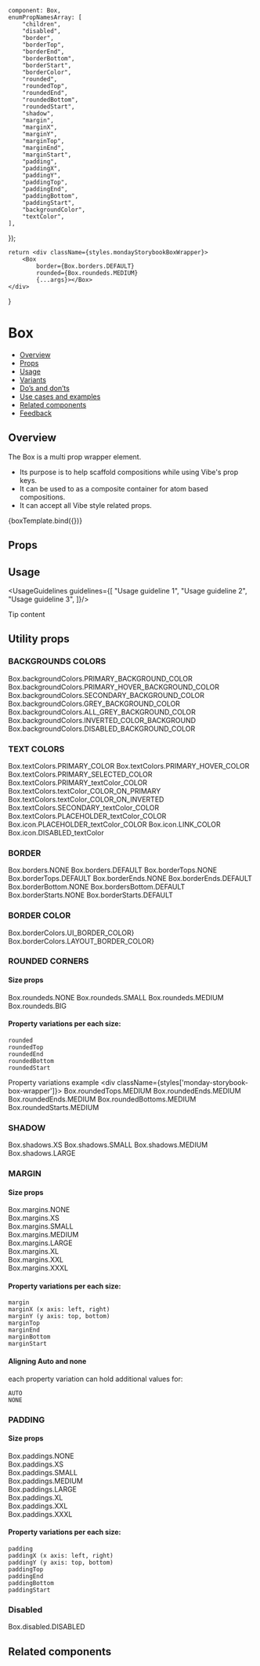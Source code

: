 
    component: Box,
    enumPropNamesArray: [
        "children",
        "disabled",
        "border",
        "borderTop",
        "borderEnd",
        "borderBottom",
        "borderStart",
        "borderColor",
        "rounded",
        "roundedTop",
        "roundedEnd",
        "roundedBottom",
        "roundedStart",
        "shadow",
        "margin",
        "marginX",
        "marginY",
        "marginTop",
        "marginEnd",
        "marginStart",
        "padding",
        "paddingX",
        "paddingY",
        "paddingTop",
        "paddingEnd",
        "paddingBottom",
        "paddingStart",
        "backgroundColor",
        "textColor",
    ],
});

<Meta
    title="Layout/Box"
    component={Box}
    argTypes={metaSettings.argTypes}
    decorators={metaSettings.decorators}
/>

<!--- Component template -->

    return <div className={styles.mondayStorybookBoxWrapper}>
        <Box
            border={Box.borders.DEFAULT}
            rounded={Box.roundeds.MEDIUM}
            {...args}></Box>
    </div>
}

<!--- Component documentation -->

# Box
- [Overview](#overview)
- [Props](#props)
- [Usage](#usage)
- [Variants](#variants)
- [Do’s and don’ts](#dos-and-donts)
- [Use cases and examples](#use-cases-and-examples)
- [Related components](#related-components)
- [Feedback](#feedback)

## Overview
The Box is a multi prop wrapper element.
* Its purpose is to help scaffold compositions while using Vibe's prop keys.
* It can be used to as a composite container for atom based compositions.
* It can accept all Vibe style related props.

<Canvas>
    <Story name="Overview"
           args={{children: "Box With Props"}}>
        {boxTemplate.bind({})}
    </Story>
</Canvas>

## Props
<ArgsTable of={Box}/>

## Usage
<UsageGuidelines guidelines={[
    "Usage guideline 1",
    "Usage guideline 2",
    "Usage guideline 3",
]}/>

<Tip title="Not what you were looking for?">Tip content</Tip>

## Utility props

### BACKGROUNDS COLORS
<Canvas>
    <Story name="Background colors">
        <div className={styles['monday-storybook-box-wrapper']}>
            <Box
                backgroundColor={Box.backgroundColors.PRIMARY_BACKGROUND_COLOR}
            >Box.backgroundColors.PRIMARY_BACKGROUND_COLOR</Box>
            <Box
                backgroundColor={Box.backgroundColors.PRIMARY_HOVER_BACKGROUND_COLOR}
            >Box.backgroundColors.PRIMARY_HOVER_BACKGROUND_COLOR</Box>
            <Box
                backgroundColor={Box.backgroundColors.SECONDARY_BACKGROUND_COLOR}
            >Box.backgroundColors.SECONDARY_BACKGROUND_COLOR</Box>
            <Box
                backgroundColor={Box.backgroundColors.GREY_BACKGROUND_COLOR}
            >Box.backgroundColors.GREY_BACKGROUND_COLOR</Box>
            <Box
                backgroundColor={Box.backgroundColors.ALL_GREY_BACKGROUND_COLOR}
            >Box.backgroundColors.ALL_GREY_BACKGROUND_COLOR</Box>
            <Box
                backgroundColor={Box.backgroundColors.INVERTED_COLOR_BACKGROUND}
            >Box.backgroundColors.INVERTED_COLOR_BACKGROUND</Box>
            <Box
                backgroundColor={Box.backgroundColors.DISABLED_BACKGROUND_COLOR}
            >Box.backgroundColors.DISABLED_BACKGROUND_COLOR</Box>
        </div>
    </Story>
</Canvas>


### TEXT COLORS
<Canvas>
    <Story name="Text Colors">
        <div className={styles['monday-storybook-box-wrapper']}>
            <Box
                textColor={Box.textColors.PRIMARY_COLOR}
            >Box.textColors.PRIMARY_COLOR</Box>
            <Box
                textColor={Box.textColors.PRIMARY_HOVER_COLOR}
            >Box.textColors.PRIMARY_HOVER_COLOR</Box>
            <Box
                textColor={Box.textColors.PRIMARY_SELECTED_COLOR}
            >Box.textColors.PRIMARY_SELECTED_COLOR</Box>
            <Box
                textColor={Box.textColors.PRIMARY_TEXT_COLOR}
            >Box.textColors.PRIMARY_textColor_COLOR</Box>
            <Box
                backgroundColor={Box.backgroundColors.INVERTED_COLOR_BACKGROUND}
                textColor={Box.textColors.TEXT_COLOR_ON_PRIMARY}
            >Box.textColors.textColor_COLOR_ON_PRIMARY</Box>
            <Box
                backgroundColor={Box.backgroundColors.INVERTED_COLOR_BACKGROUND}
                textColor={Box.textColors.TEXT_COLOR_ON_INVERTED}
            >Box.textColors.textColor_COLOR_ON_INVERTED</Box>
            <Box
                textColor={Box.textColors.SECONDARY_TEXT_COLOR}
            >Box.textColors.SECONDARY_textColor_COLOR</Box>
            <Box
                textColor={Box.textColors.PLACEHOLDER_TEXT_COLOR}
            >Box.textColors.PLACEHOLDER_textColor_COLOR</Box>
            <Box
                textColor={Box.textColors.ICON_TEXT_COLOR}
            >Box.icon.PLACEHOLDER_textColor_COLOR</Box>
            <Box
                textColor={Box.textColors.LINK_COLOR}
            >Box.icon.LINK_COLOR</Box>
            <Box
                textColor={Box.textColors.DISABLED_TEXT}
            >Box.icon.DISABLED_textColor</Box>
        </div>
    </Story>
</Canvas>

### BORDER

<Canvas>
    <Story name="Border ">
        <div className={styles['monday-storybook-box-wrapper']}>
            <Box
                border={Box.borders.NONE}
            >Box.borders.NONE</Box>
            <Box
                border={Box.borders.DEFAULT}
            >Box.borders.DEFAULT</Box>
            <Box
                border={Box.borders.DEFAULT}
                borderTop={Box.borderTops.NONE}
            >Box.borderTops.NONE</Box>
            <Box
                borderTop={Box.borderTops.DEFAULT}
            >Box.borderTops.DEFAULT</Box>
            <Box
                border={Box.borders.DEFAULT}
                borderEnd={Box.borderEnds.NONE}
            >Box.borderEnds.NONE</Box>
            <Box
                borderEnd={Box.borderEnds.DEFAULT}
            >Box.borderEnds.DEFAULT</Box>
            <Box
                border={Box.borders.DEFAULT}
                borderBottom={Box.borderBottoms.NONE}
            >Box.borderBottom.NONE</Box>
            <Box
                borderBottom={Box.borderBottoms.DEFAULT}
            >Box.bordersBottom.DEFAULT</Box>
            <Box
                border={Box.borders.DEFAULT}
                borderStart={Box.borderStarts.NONE}
            >Box.borderStarts.NONE</Box>
            <Box
                borderStart={Box.borderStarts.DEFAULT}
            >Box.borderStarts.DEFAULT</Box>
        </div>
    </Story>
</Canvas>

### BORDER COLOR
<Canvas>
    <Story name="Border Color">
        <div className={styles['monday-storybook-box-wrapper']}>
            <Box
                border={Box.borders.DEFAULT}
                borderColor={Box.borderColors.UI_BORDER_COLOR}
            >Box.borderColors.UI_BORDER_COLOR}</Box>
            <Box
                border={Box.borders.DEFAULT}
                borderColor={Box.borderColors.LAYOUT_BORDER_COLOR}
            >Box.borderColors.LAYOUT_BORDER_COLOR}</Box>
        </div>
    </Story>
</Canvas>

### ROUNDED CORNERS
#### Size props
<Canvas>
    <Story name="Round Corners">
        <div className={styles['monday-storybook-box-wrapper']}>
            <Box
                border={Box.borders.DEFAULT}
                rounded={Box.roundeds.NONE}
            >Box.roundeds.NONE</Box>
            <Box
                border={Box.borders.DEFAULT}
                rounded={Box.roundeds.SMALL}
            >Box.roundeds.SMALL</Box>
            <Box
                border={Box.borders.DEFAULT}
                rounded={Box.roundeds.MEDIUM}
            >Box.roundeds.MEDIUM</Box>
            <Box
                border={Box.borders.DEFAULT}
                rounded={Box.roundeds.BIG}
            >Box.roundeds.BIG</Box>
        </div>
    </Story>
</Canvas>

#### Property variations per each size:
```
rounded
roundedTop
roundedEnd
roundedBottom
roundedStart
```

Property variations example
<Preview>
    <div className={styles['monday-storybook-box-wrapper']}>
        <Box
            border={Box.borders.DEFAULT}
            roundedTop={Box.roundedTops.MEDIUM}
        >Box.roundedTops.MEDIUM</Box>
        <Box
            border={Box.borders.DEFAULT}
            roundedEnd={Box.roundedEnds.MEDIUM}
        >Box.roundedEnds.MEDIUM</Box>
        <Box
            border={Box.borders.DEFAULT}
            roundedEnd={Box.roundedEnds.MEDIUM}
        >Box.roundedEnds.MEDIUM</Box>
        <Box
            border={Box.borders.DEFAULT}
            roundedBottom={Box.roundedBottoms.MEDIUM}
        >Box.roundedBottoms.MEDIUM</Box>
        <Box
            border={Box.borders.DEFAULT}
            roundedStart={Box.roundedStarts.MEDIUM}
        >Box.roundedStarts.MEDIUM</Box>
    </div>
</Preview>

### SHADOW
<Canvas>
    <Story name="Shadow">
        <div className={styles['monday-storybook-box-wrapper']}>
            <Box
                shadow={Box.shadows.XS}
            >Box.shadows.XS</Box>
            <Box
                shadow={Box.shadows.SMALL}
            >Box.shadows.SMALL</Box>
            <Box
                shadow={Box.shadows.MEDIUM}
            >Box.shadows.MEDIUM</Box>
            <Box
                shadow={Box.shadows.LARGE}
            >Box.shadows.LARGE</Box>
        </div>
    </Story>
</Canvas>

### MARGIN

#### Size props
<Canvas>
    <Story name="Margin">
        <div className={styles['monday-storybook-box-wrapper']}>
            <div className={styles['monday-storybook-box-margin-wrapper']}>
                <Box
                    backgroundColor={Box.backgroundColors.PRIMARY_BACKGROUND_COLOR}
                    border={Box.borders.DEFAULT}
                    margin={Box.margins.NONE}
                >Box.margins.NONE</Box>
            </div>
            <div className={styles['monday-storybook-box-margin-wrapper']}>
                <Box
                    backgroundColor={Box.backgroundColors.PRIMARY_BACKGROUND_COLOR}
                    border={Box.borders.DEFAULT}
                    margin={Box.margins.XS}
                >Box.margins.XS</Box>
            </div>
            <div className={styles['monday-storybook-box-margin-wrapper']}>
                <Box
                    backgroundColor={Box.backgroundColors.PRIMARY_BACKGROUND_COLOR}
                    border={Box.borders.DEFAULT}
                    margin={Box.margins.SMALL}
                >Box.margins.SMALL</Box>
            </div>
            <div className={styles['monday-storybook-box-margin-wrapper']}>
                <Box
                    backgroundColor={Box.backgroundColors.PRIMARY_BACKGROUND_COLOR}
                    border={Box.borders.DEFAULT}
                    margin={Box.margins.MEDIUM}
                >Box.margins.MEDIUM</Box>
            </div>
            <div className={styles['monday-storybook-box-margin-wrapper']}>
                <Box
                    backgroundColor={Box.backgroundColors.PRIMARY_BACKGROUND_COLOR}
                    border={Box.borders.DEFAULT}
                    margin={Box.margins.LARGE}
                >Box.margins.LARGE</Box>
            </div>
            <div className={styles['monday-storybook-box-margin-wrapper']}>
                <Box
                    backgroundColor={Box.backgroundColors.PRIMARY_BACKGROUND_COLOR}
                    border={Box.borders.DEFAULT}
                    margin={Box.margins.XL}
                >Box.margins.XL</Box>
            </div>
            <div className={styles['monday-storybook-box-margin-wrapper']}>
                <Box
                    backgroundColor={Box.backgroundColors.PRIMARY_BACKGROUND_COLOR}
                    border={Box.borders.DEFAULT}
                    margin={Box.margins.XXL}
                >Box.margins.XXL</Box>
            </div>
            <div className={styles['monday-storybook-box-margin-wrapper']}>
                <Box
                    backgroundColor={Box.backgroundColors.PRIMARY_BACKGROUND_COLOR}
                    border={Box.borders.DEFAULT}
                    margin={Box.margins.XXXL}
                >Box.margins.XXXL</Box>
            </div>
        </div>
    </Story>
</Canvas>

#### Property variations per each size:
```
margin
marginX (x axis: left, right)
marginY (y axis: top, bottom)
marginTop
marginEnd
marginBottom
marginStart
```

#### Aligning Auto and none
each property variation can hold additional values for:
````
AUTO
NONE
````


### PADDING

#### Size props
<Canvas>
    <Story name="Padding">
        <div className={styles['monday-storybook-box-wrapper']}>
            <div className={styles['monday-storybook-box-padding-wrapper']}>
                <Box
                    border={Box.borders.DEFAULT}
                    padding={Box.paddings.NONE}
                >
                    <div className={styles['monday-storybook-box-padding-inner']}>Box.paddings.NONE</div>
                </Box>
            </div>
            <div className={styles['monday-storybook-box-padding-wrapper']}>
                <Box
                    border={Box.borders.DEFAULT}
                    padding={Box.paddings.XS}
                >
                    <div className={styles['monday-storybook-box-padding-inner']}>Box.paddings.XS</div>
                </Box>
            </div>
            <div className={styles['monday-storybook-box-padding-wrapper']}>
                <Box
                    border={Box.borders.DEFAULT}
                    padding={Box.paddings.SMALL}
                >
                    <div className={styles['monday-storybook-box-padding-inner']}>Box.paddings.SMALL</div>
                </Box>
            </div>
            <div className={styles['monday-storybook-box-padding-wrapper']}>
                <Box
                    border={Box.borders.DEFAULT}
                    padding={Box.paddings.MEDIUM}
                >
                    <div className={styles['monday-storybook-box-padding-inner']}>Box.paddings.MEDIUM</div>
                </Box>
            </div>
            <div className={styles['monday-storybook-box-padding-wrapper']}>
                <Box
                    border={Box.borders.DEFAULT}
                    padding={Box.paddings.LARGE}
                >
                    <div className={styles['monday-storybook-box-padding-inner']}>Box.paddings.LARGE</div>
                </Box>
            </div>
            <div className={styles['monday-storybook-box-padding-wrapper']}>
                <Box
                    border={Box.borders.DEFAULT}
                    padding={Box.paddings.XL}
                >
                    <div className={styles['monday-storybook-box-padding-inner']}>Box.paddings.XL</div>
                </Box>
            </div>
            <div className={styles['monday-storybook-box-padding-wrapper']}>
                <Box
                    border={Box.borders.DEFAULT}
                    padding={Box.paddings.XXL}
                >
                    <div className={styles['monday-storybook-box-padding-inner']}>Box.paddings.XXL</div>
                </Box>
            </div>
            <div className={styles['monday-storybook-box-padding-wrapper']}>
                <Box
                    border={Box.borders.DEFAULT}
                    padding={Box.paddings.XXXL}
                >
                    <div className={styles['monday-storybook-box-padding-inner']}>Box.paddings.XXXL</div>
                </Box>
            </div>
        </div>
    </Story>
</Canvas>

#### Property variations per each size:
```
padding
paddingX (x axis: left, right)
paddingY (y axis: top, bottom)
paddingTop
paddingEnd
paddingBottom
paddingStart
```

### Disabled
<Canvas>
    <Story name="Disabled">
        <div className="monday-storybook-box-wrapper">
            <Box
                disabled>Box.disabled.DISABLED</Box>
        </div>
    </Story>
</Canvas>

## Related components

<RelatedComponents componentsNames={[]}/>